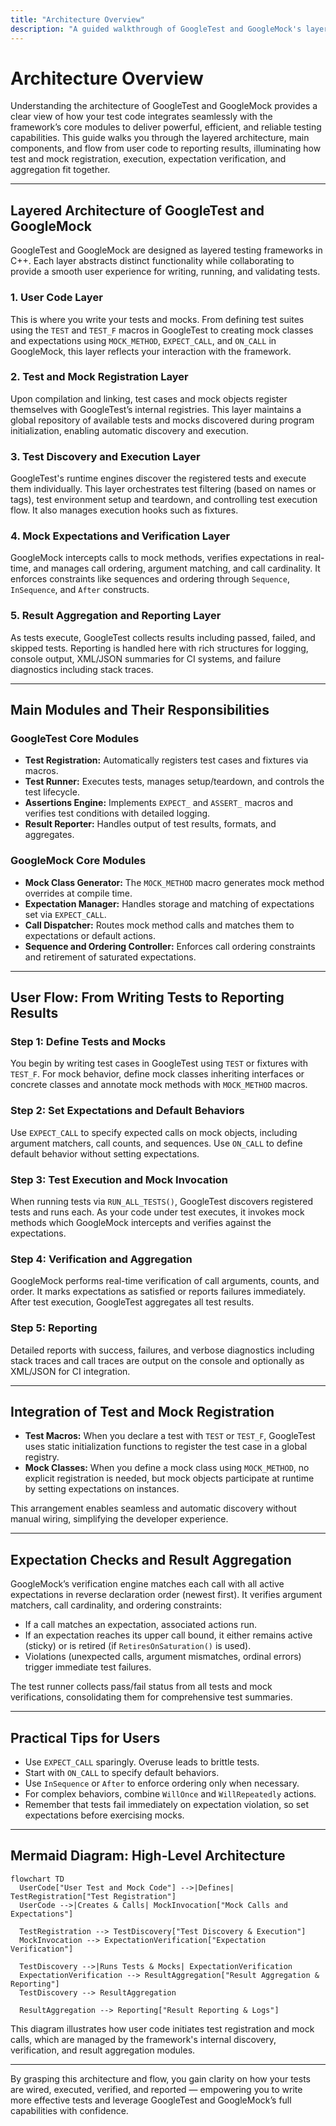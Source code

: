 ```yaml
---
title: "Architecture Overview"
description: "A guided walkthrough of GoogleTest and GoogleMock's layered architecture, main modules, and the flow from user code through test discovery, execution, and reporting. Understand how the framework integrates test and mock registration, expectation checks, and result aggregation."
---
```


# Architecture Overview

Understanding the architecture of GoogleTest and GoogleMock provides a clear view of how your test code integrates seamlessly with the framework’s core modules to deliver powerful, efficient, and reliable testing capabilities. This guide walks you through the layered architecture, main components, and flow from user code to reporting results, illuminating how test and mock registration, execution, expectation verification, and aggregation fit together.

---

## Layered Architecture of GoogleTest and GoogleMock

GoogleTest and GoogleMock are designed as layered testing frameworks in C++. Each layer abstracts distinct functionality while collaborating to provide a smooth user experience for writing, running, and validating tests.

### 1. User Code Layer

This is where you write your tests and mocks. From defining test suites using the `TEST` and `TEST_F` macros in GoogleTest to creating mock classes and expectations using `MOCK_METHOD`, `EXPECT_CALL`, and `ON_CALL` in GoogleMock, this layer reflects your interaction with the framework.

### 2. Test and Mock Registration Layer

Upon compilation and linking, test cases and mock objects register themselves with GoogleTest’s internal registries. This layer maintains a global repository of available tests and mocks discovered during program initialization, enabling automatic discovery and execution.

### 3. Test Discovery and Execution Layer

GoogleTest's runtime engines discover the registered tests and execute them individually. This layer orchestrates test filtering (based on names or tags), test environment setup and teardown, and controlling test execution flow. It also manages execution hooks such as fixtures.

### 4. Mock Expectations and Verification Layer

GoogleMock intercepts calls to mock methods, verifies expectations in real-time, and manages call ordering, argument matching, and call cardinality. It enforces constraints like sequences and ordering through `Sequence`, `InSequence`, and `After` constructs.

### 5. Result Aggregation and Reporting Layer

As tests execute, GoogleTest collects results including passed, failed, and skipped tests. Reporting is handled here with rich structures for logging, console output, XML/JSON summaries for CI systems, and failure diagnostics including stack traces.

---

## Main Modules and Their Responsibilities

### GoogleTest Core Modules

- **Test Registration:** Automatically registers test cases and fixtures via macros.
- **Test Runner:** Executes tests, manages setup/teardown, and controls the test lifecycle.
- **Assertions Engine:** Implements `EXPECT_` and `ASSERT_` macros and verifies test conditions with detailed logging.
- **Result Reporter:** Handles output of test results, formats, and aggregates.

### GoogleMock Core Modules

- **Mock Class Generator:** The `MOCK_METHOD` macro generates mock method overrides at compile time.
- **Expectation Manager:** Handles storage and matching of expectations set via `EXPECT_CALL`.
- **Call Dispatcher:** Routes mock method calls and matches them to expectations or default actions.
- **Sequence and Ordering Controller:** Enforces call ordering constraints and retirement of saturated expectations.

---

## User Flow: From Writing Tests to Reporting Results

### Step 1: Define Tests and Mocks

You begin by writing test cases in GoogleTest using `TEST` or fixtures with `TEST_F`. For mock behavior, define mock classes inheriting interfaces or concrete classes and annotate mock methods with `MOCK_METHOD` macros.

### Step 2: Set Expectations and Default Behaviors

Use `EXPECT_CALL` to specify expected calls on mock objects, including argument matchers, call counts, and sequences. Use `ON_CALL` to define default behavior without setting expectations.

### Step 3: Test Execution and Mock Invocation

When running tests via `RUN_ALL_TESTS()`, GoogleTest discovers registered tests and runs each. As your code under test executes, it invokes mock methods which GoogleMock intercepts and verifies against the expectations.

### Step 4: Verification and Aggregation

GoogleMock performs real-time verification of call arguments, counts, and order. It marks expectations as satisfied or reports failures immediately. After test execution, GoogleTest aggregates all test results.

### Step 5: Reporting

Detailed reports with success, failures, and verbose diagnostics including stack traces and call traces are output on the console and optionally as XML/JSON for CI integration.

---

## Integration of Test and Mock Registration

- **Test Macros:** When you declare a test with `TEST` or `TEST_F`, GoogleTest uses static initialization functions to register the test case in a global registry.
- **Mock Classes:** When you define a mock class using `MOCK_METHOD`, no explicit registration is needed, but mock objects participate at runtime by setting expectations on instances.

This arrangement enables seamless and automatic discovery without manual wiring, simplifying the developer experience.

---

## Expectation Checks and Result Aggregation

GoogleMock’s verification engine matches each call with all active expectations in reverse declaration order (newest first). It verifies argument matchers, call cardinality, and ordering constraints:

- If a call matches an expectation, associated actions run.
- If an expectation reaches its upper call bound, it either remains active (sticky) or is retired (if `RetiresOnSaturation()` is used).
- Violations (unexpected calls, argument mismatches, ordinal errors) trigger immediate test failures.

The test runner collects pass/fail status from all tests and mock verifications, consolidating them for comprehensive test summaries.

---

## Practical Tips for Users

- Use `EXPECT_CALL` sparingly. Overuse leads to brittle tests.
- Start with `ON_CALL` to specify default behaviors.
- Use `InSequence` or `After` to enforce ordering only when necessary.
- For complex behaviors, combine `WillOnce` and `WillRepeatedly` actions.
- Remember that tests fail immediately on expectation violation, so set expectations before exercising mocks.

---

## Mermaid Diagram: High-Level Architecture

```mermaid
flowchart TD
  UserCode["User Test and Mock Code"] -->|Defines| TestRegistration["Test Registration"]
  UserCode -->|Creates & Calls| MockInvocation["Mock Calls and Expectations"]

  TestRegistration --> TestDiscovery["Test Discovery & Execution"]
  MockInvocation --> ExpectationVerification["Expectation Verification"]

  TestDiscovery -->|Runs Tests & Mocks| ExpectationVerification
  ExpectationVerification --> ResultAggregation["Result Aggregation & Reporting"]
  TestDiscovery --> ResultAggregation

  ResultAggregation --> Reporting["Result Reporting & Logs"]
```

This diagram illustrates how user code initiates test registration and mock calls, which are managed by the framework's internal discovery, verification, and result aggregation modules.

---

By grasping this architecture and flow, you gain clarity on how your tests are wired, executed, verified, and reported — empowering you to write more effective tests and leverage GoogleTest and GoogleMock’s full capabilities with confidence.